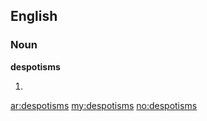 ==English==
===Noun===
'''despotisms'''
# {{plural of|[[despotism]]}}

[[ar:despotisms]]
[[my:despotisms]]
[[no:despotisms]]